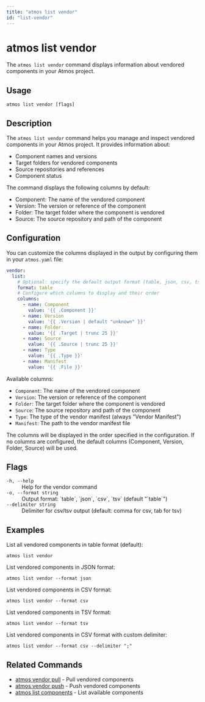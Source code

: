 ```yaml
---
title: "atmos list vendor"
id: "list-vendor"
---
```


# atmos list vendor

The `atmos list vendor` command displays information about vendored components in your Atmos project.

## Usage

```shell
atmos list vendor [flags]
```

## Description

The `atmos list vendor` command helps you manage and inspect vendored components in your Atmos project. It provides information about:

- Component names and versions
- Target folders for vendored components
- Source repositories and references
- Component status

The command displays the following columns by default:
- Component: The name of the vendored component
- Version: The version or reference of the component
- Folder: The target folder where the component is vendored
- Source: The source repository and path of the component

## Configuration

You can customize the columns displayed in the output by configuring them in your `atmos.yaml` file:

```yaml
vendor:
  list:
    # Optional: specify the default output format (table, json, csv, tsv)
    format: table
    # Configure which columns to display and their order
    columns:
      - name: Component
        value: '{{ .Component }}'
      - name: Version
        value: '{{ .Version | default "unknown" }}'
      - name: Folder
        value: '{{ .Target | trunc 25 }}'
      - name: Source
        value: '{{ .Source | trunc 25 }}'
      - name: Type
        value: '{{ .Type }}'
      - name: Manifest
        value: '{{ .File }}'
```

Available columns:
- `Component`: The name of the vendored component
- `Version`: The version or reference of the component
- `Folder`: The target folder where the component is vendored
- `Source`: The source repository and path of the component
- `Type`: The type of the vendor manifest (always "Vendor Manifest")
- `Manifest`: The path to the vendor manifest file

The columns will be displayed in the order specified in the configuration. If no columns are configured, the default columns (Component, Version, Folder, Source) will be used.

## Flags

<dl>
  <dt><code>-h, --help</code></dt>
  <dd>Help for the vendor command</dd>
  <dt><code>-o, --format string</code></dt>
  <dd>Output format: `table`, `json`, `csv`, `tsv` (default "`table`")</dd>
  <dt><code>--delimiter string</code></dt>
  <dd>Delimiter for csv/tsv output (default: comma for csv, tab for tsv)</dd>
</dl>

## Examples

List all vendored components in table format (default):
```shell
atmos list vendor
```

List vendored components in JSON format:
```shell
atmos list vendor --format json
```

List vendored components in CSV format:
```shell
atmos list vendor --format csv
```

List vendored components in TSV format:
```shell
atmos list vendor --format tsv
```

List vendored components in CSV format with custom delimiter:
```shell
atmos list vendor --format csv --delimiter ";"
```

## Related Commands

- [atmos vendor pull](/cli/commands/vendor/usage) - Pull vendored components
- [atmos vendor push](/cli/commands/vendor/usage) - Push vendored components
- [atmos list components](/cli/commands/list/component) - List available components 